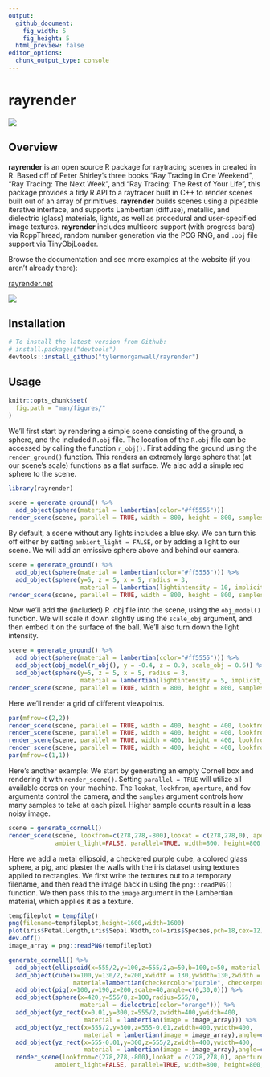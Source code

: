 ```yaml
---
output: 
  github_document:
    fig_width: 5
    fig_height: 5
  html_preview: false
editor_options: 
  chunk_output_type: console
---
```

rayrender
=========================================================

<img src="man/figures/swordsmall.gif" ></img>

Overview
--------

**rayrender** is an open source R package for raytracing scenes in created in R. Based off of Peter Shirley's three books "Ray Tracing in One Weekend", "Ray Tracing: The Next Week", and "Ray Tracing: The Rest of Your Life", this package provides a tidy R API to a raytracer built in C++ to render scenes built out of an array of primitives. **rayrender** builds scenes using a pipeable iterative interface, and supports Lambertian (diffuse), metallic, and dielectric (glass) materials, lights, as well as procedural and user-specified image textures. **rayrender** includes multicore support (with progress bars) via RcppThread, random number generation via the PCG RNG, and `.obj` file support via TinyObjLoader.

Browse the documentation and see more examples at the website (if you aren't already there):

<a href="https://www.rayrender.net">rayrender.net</a>

<img src="man/figures/rayrendersmall.jpg" ></img>


Installation
------------

``` r
# To install the latest version from Github:
# install.packages("devtools")
devtools::install_github("tylermorganwall/rayrender")
```

Usage
-----

```r
knitr::opts_chunk$set(
  fig.path = "man/figures/"
)
```

We'll first start by rendering a simple scene consisting of the ground, a sphere, and the included `R.obj` file. The location of the `R.obj` file can be accessed by calling the function `r_obj()`. First adding the ground using the `render_ground()` function. This renders an extremely large sphere that (at our scene's scale) functions as a flat surface. We also add a simple red sphere to the scene.

```r
library(rayrender)

scene = generate_ground() %>%
  add_object(sphere(material = lambertian(color="#ff5555")))
render_scene(scene, parallel = TRUE, width = 800, height = 800, samples = 1000)
```

By default, a scene without any lights includes a blue sky. We can turn this off either by setting `ambient_light = FALSE`, or by adding a light to our scene. We will add an emissive sphere above and behind our camera.

```r
scene = generate_ground() %>%
  add_object(sphere(material = lambertian(color="#ff5555"))) %>%
  add_object(sphere(y=5, z = 5, x = 5, radius = 3, 
                    material = lambertian(lightintensity = 10, implicit_sample = TRUE))) 
render_scene(scene, parallel = TRUE, width = 800, height = 800, samples = 1000)
```

Now we'll add the (included) R .obj file into the scene, using the `obj_model()` function. We will scale it down slightly using the `scale_obj` argument, and then embed it on the surface of the ball. We'll also turn down the light intensity.

```r
scene = generate_ground() %>%
  add_object(sphere(material = lambertian(color="#ff5555"))) %>%
  add_object(obj_model(r_obj(), y = -0.4, z = 0.9, scale_obj = 0.6)) %>%
  add_object(sphere(y=5, z = 5, x = 5, radius = 3, 
                    material = lambertian(lightintensity = 5, implicit_sample = TRUE))) 
render_scene(scene, parallel = TRUE, width = 800, height = 800, samples = 1000)
```

Here we'll render a grid of different viewpoints.

```r
par(mfrow=c(2,2))
render_scene(scene, parallel = TRUE, width = 400, height = 400, lookfrom = c(7,1,7), samples = 1000)
render_scene(scene, parallel = TRUE, width = 400, height = 400, lookfrom = c(0,7,7), samples = 1000)
render_scene(scene, parallel = TRUE, width = 400, height = 400, lookfrom = c(-7,0,-7), samples = 1000)
render_scene(scene, parallel = TRUE, width = 400, height = 400, lookfrom = c(-7,7,7), samples = 1000)
par(mfrow=c(1,1))
```

Here's another example: We start by generating an empty Cornell box and rendering it with `render_scene()`. Setting `parallel = TRUE` will utilize all available cores on your machine. The `lookat`, `lookfrom`, `aperture`, and `fov` arguments control the camera, and the `samples` argument controls how many samples to take at each pixel. Higher sample counts result in a less noisy image.

```r
scene = generate_cornell()
render_scene(scene, lookfrom=c(278,278,-800),lookat = c(278,278,0), aperture=0, fov=40, samples = 1000,
             ambient_light=FALSE, parallel=TRUE, width=800, height=800, clamp_value = 5)
```

Here we add a metal ellipsoid, a checkered purple cube, a colored glass sphere, a pig, and plaster the walls with the iris dataset using textures applied to rectangles. We first write the textures out to a temporary filename, and then read the image back in using the `png::readPNG()` function. We then pass this to the `image` argument in the Lambertian material, which applies it as a texture.

```r
tempfileplot = tempfile()
png(filename=tempfileplot,height=1600,width=1600)
plot(iris$Petal.Length,iris$Sepal.Width,col=iris$Species,pch=18,cex=12)
dev.off()
image_array = png::readPNG(tempfileplot)

generate_cornell() %>%
  add_object(ellipsoid(x=555/2,y=100,z=555/2,a=50,b=100,c=50, material = metal(color="lightblue"))) %>%
  add_object(cube(x=100,y=130/2,z=200,xwidth = 130,ywidth=130,zwidth = 130,
                  material=lambertian(checkercolor="purple", checkerperiod = 30),angle=c(0,10,0))) %>%
  add_object(pig(x=100,y=190,z=200,scale=40,angle=c(0,30,0))) %>%
  add_object(sphere(x=420,y=555/8,z=100,radius=555/8,
                    material = dielectric(color="orange"))) %>%
  add_object(yz_rect(x=0.01,y=300,z=555/2,zwidth=400,ywidth=400,
                     material = lambertian(image = image_array))) %>%
  add_object(yz_rect(x=555/2,y=300,z=555-0.01,zwidth=400,ywidth=400,
                     material = lambertian(image = image_array),angle=c(0,90,0))) %>%
  add_object(yz_rect(x=555-0.01,y=300,z=555/2,zwidth=400,ywidth=400,
                     material = lambertian(image = image_array),angle=c(0,180,0))) %>%
  render_scene(lookfrom=c(278,278,-800),lookat = c(278,278,0), aperture=0, fov=40,  samples = 1000,
             ambient_light=FALSE, parallel=TRUE, width=800, height=800, clamp_value = 5)
```


